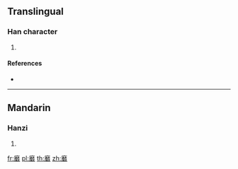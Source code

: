 {{character info/new}}
==Translingual==

===Han character===
{{Han char|rn=200|rad=麻|as=08|sn=19|four=00248|canj=ICSJE,IDSJE}}

# {{defn|Han|sort=麻08}}

====References====
* {{Han ref|kx=1515.230|dkj=47912|dj=2045.280|hdz=74725.050|uh=9EC0|ud=40640|bh=F3F4|bd=62452}}

----

==Mandarin==

===Hanzi===
{{cmn-hanzi|pin=[[zōu]] ([[zou1]])|wg=tsou<sup>1</sup>}}

# {{defn|lang=cmn|sort=麻08}}

[[fr:黀]]
[[pl:黀]]
[[th:黀]]
[[zh:黀]]